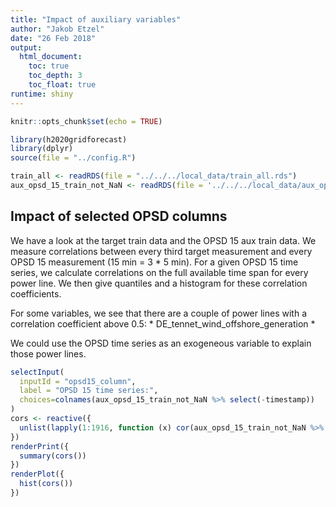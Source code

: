 ```yaml
---
title: "Impact of auxiliary variables"
author: "Jakob Etzel"
date: "26 Feb 2018"
output: 
  html_document:
    toc: true
    toc_depth: 3
    toc_float: true
runtime: shiny
---
```


```r
knitr::opts_chunk$set(echo = TRUE)

library(h2020gridforecast)
library(dplyr)
source(file = "../config.R")

train_all <- readRDS(file = "../../../local_data/train_all.rds")
aux_opsd_15_train_not_NaN <- readRDS(file = '../../../local_data/aux_opsd_15_train_not_NaN.rds')
```

## Impact of selected OPSD columns
We have a look at the target train data and the OPSD 15 aux train data. We measure correlations between every third target measurement and every OPSD 15 measurement (15 min = 3 * 5 min). For a given OPSD 15 time series, we calculate correlations on the full available time span for every power line. We then give quantiles and a histogram for these correlation coefficients.

For some variables, we see that there are a couple of power lines with a correlation coefficient above 0.5:
* DE_tennet_wind_offshore_generation
* 

We could use the OPSD time series as an exogeneous variable to explain those power lines.

```r
selectInput(
  inputId = "opsd15_column", 
  label = "OPSD 15 time series:", 
  choices=colnames(aux_opsd_15_train_not_NaN %>% select(-timestamp))
)
cors <- reactive({
  unlist(lapply(1:1916, function (x) cor(aux_opsd_15_train_not_NaN %>% pull(input$opsd15_column), (train_all %>% pull(x))[0:105048 %% 3 == 0][1:11750])))
})
renderPrint({
  summary(cors())
})
renderPlot({
  hist(cors())
})
```

